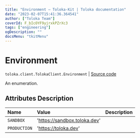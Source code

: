```yaml
---
title: "Environment — Toloka-Kit | Toloka documentation"
date: "2023-02-07T15:41:36.364541"
author: ["Toloka Team"]
coverId: F_bIcOYF9yjrxkPZrXc3
tags: ["engineering"]
ogDescription: ""
docsMenu: "tkitMenu"
---
```


# Environment
`toloka.client.TolokaClient.Environment` | [Source code](https://github.com/Toloka/toloka-kit/blob/v1.1.3/src/client/__init__.py#L239)

An enumeration.

## Attributes Description

| Name | Value | Description |
| :------| :-----------| :----------|
`SANDBOX`|'https://sandbox.toloka.dev'|
`PRODUCTION`|'https://toloka.dev'|